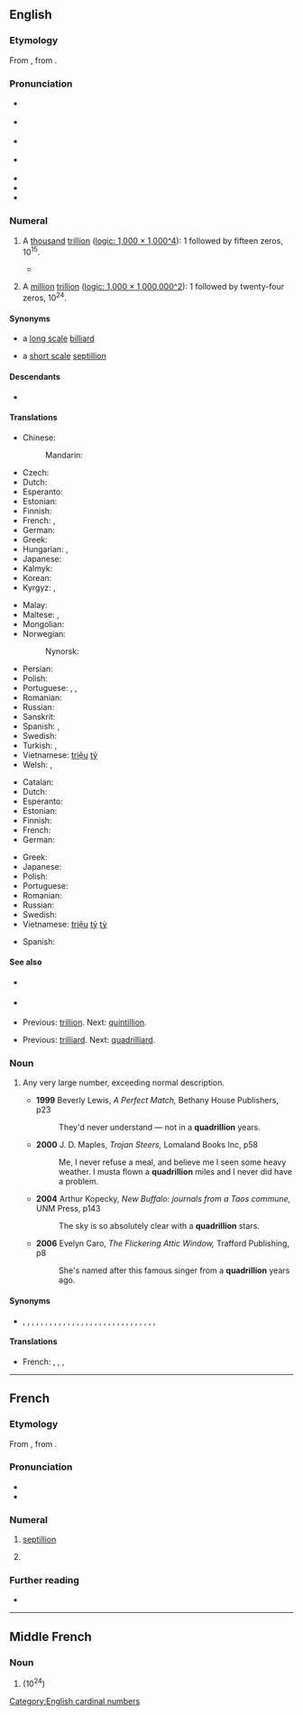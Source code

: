 {{also|Quadrillion}}
==English==
{{wikipedia|long and short scales}}

===Etymology===
From {{uder|en|fr|quadrillion}}, from {{confix|en|quadri|gloss1=four|illion}}.

===Pronunciation===
* {{a|US}} {{IPA|en|/kwɑˈdɹɪl.i.ən/|/kwɑˈdɹɪl.jən/}}
* {{a|AU|Scotland}} {{IPA|en|/kwɔˈdɹɪl.jən/}}
* {{a|NZ}} {{IPA|en|/kwɔˈdɹɘl.jɘn/}}
* {{a|UK|Ireland|South Africa}} {{IPA|en|/kwɒˈdɹɪl.jən/|/kwɒˈdʒɹɪl.jən/}} {{qualifier|the latter may be non-standard}}
* {{audio|en|en-us-quadrillion.ogg|Audio (US)}}
* {{audio|en|en-au-quadrillion.ogg|Audio (AU)}}
* {{rhymes|en|ɪljən|s=3}}

===Numeral===
{{head|en|numeral|plural|quadrillions}}

# {{lb|en|US|modern British and Australian|[[w:Long and short scales|short scale]]}} A [[thousand]] [[trillion]] ([https://en.wikipedia.org/wiki/Long_and_short_scales#Comparison logic: 1,000 × 1,000^4]): 1 followed by fifteen zeros, 10<sup>15</sup>.
#* {{quote-journal|1=en|date=19 Sept 2022|journal=Proceedings of the National Academy of Sciences of the United States of America|author=Schultheiss et al.|title=The abundance, biomass, and distribution of ants on Earth|page=1|column=2|text=Integrating data from all continents and major biomes, we conservatively estimate 20 × 1015 (20 '''quadrillion''') ants on Earth, with a total biomass of 12 megatons of dry carbon.}}
# {{lb|en|dated|UK|Australia|[[w:Long and short scales|long scale]]}} A [[million]] [[trillion]] ([https://en.wikipedia.org/wiki/Long_and_short_scales#Comparison logic: 1,000 × 1,000,000^2]): 1 followed by twenty-four zeros, 10<sup>24</sup>.

====Synonyms====
* {{sense|10<sup>15</sup>}} a [[w:Long and short scales|long scale]] [[billiard]]
* {{sense|10<sup>24</sup>}} a [[w:Long and short scales|short scale]] [[septillion]]

====Descendants====
* {{desc|bor=1|cy|cwadriliwn}}

====Translations====
{{trans-top-also|a thousand trillion (1,000,000,000,000,000); a billiard}}
* Chinese:
*: Mandarin: {{t|cmn|千万亿|}}
* Czech: {{t+|cs|biliarda|f}}
* Dutch: {{t+|nl|biljard}}
* Esperanto: {{t+|eo|biliardo}}
* Estonian: {{t|et|biljard}}
* Finnish: {{t+|fi|biljardi}}
* French: {{t+|fr|billiard|m}}, {{t+|fr|million de milliards|m}}
* German: {{t+|de|Billiarde}}
* Greek: {{t|el|τετρακισεκατομμύριο|n}}
* Hungarian: {{t|hu|billiárd}}, {{t|hu|ezerbillió}}
* Japanese: {{t|ja|千兆|tr=senchō}}
* Kalmyk: {{t|xal|тунмл}}
* Korean: {{t+|ko|천조}}
* Kyrgyz: {{t|ky|санчоо}}, {{t|ky|тунмал}}
{{trans-mid}}
* Malay: {{t|ms|kuadrilion}}
* Maltese: {{t|mt|kwadriljun}}, {{t|mt|biljard|m}}
* Mongolian: {{t+|mn|тунамал}}
* Norwegian:
*: Nynorsk: {{t|nn|biljard|m}}
* Persian: {{t|fa|کوادریلیون|tr=kuâdrilion}}
* Polish: {{t+|pl|biliard|m}}
* Portuguese: {{t+|pt|quatrilhão|m}}, {{t+|pt|quatrilião|m}}, {{t+|pt|quadrilhão|m}}
* Romanian: {{t+|ro|biliard|n}}
* Russian: {{t+|ru|квадриллио́н|m}}
* Sanskrit: {{t+|sa|अन्त्य}}
* Spanish: {{t+|es|cuatrillón}}, {{t|es|mil billones}}
* Swedish: {{t+|sv|biljard|c}}
* Turkish: {{t+|tr|katrilyon}}, {{t+|tr|bilyar}}
* Vietnamese: [[triệu]] [[tỷ]]
* Welsh: {{t|cy|mil biliwn}}, {{t|cy|cwadriliwn}}
{{trans-bottom}}

{{trans-top-also|a million trillion, 10<sup>24</sup>|septillion|id=10^24}}
* Catalan: {{t+|ca|quadrilió}}
* Dutch: {{t+|nl|quadriljoen}}
* Esperanto: {{t|eo|kvariliono}}
* Estonian: {{t|et|septiljon}}
* Finnish: {{t+|fi|kvadriljoona}}
* French: {{t+|fr|quadrillion|m}}
* German: {{t+|de|Quadrillion|f}}
{{trans-mid}}
* Greek: {{t|el|[[επτάκις]] [[εκατομμύριο]]|n}}
* Japanese: {{t|ja|一秭|tr=isshi}}
* Polish: {{t+|pl|kwadrylion|m}}
* Portuguese: {{t+|pt|quatrilhão|m}}
* Romanian: {{t+|ro|cvadrilion|n}}
* Russian: {{t+|ru|септиллио́н|m}}
* Swedish: {{t+|sv|kvadriljon|c}}
* Vietnamese: [[triệu]] [[tỷ]] [[tỷ]]
{{trans-bottom}}

{{checktrans-top}}
{{trans-mid}}
* Spanish: {{t+check|es|cuatrillón}}
{{trans-bottom}}

====See also====
* {{sense|10<sup>15</sup>}} {{l|en|peta-}}
* {{sense|10<sup>24</sup>}} {{l|en|yotta-}}
* {{sense|10<sup>15</sup>}} Previous: [[trillion]]. Next: [[quintillion]].
* {{sense|10<sup>24</sup>}} Previous: [[trilliard]]. Next: [[quadrilliard]].

===Noun===
{{en-noun}}

# {{lb|en|figuratively|slang|hyperbole}} Any very large number, exceeding normal description.
#* '''1999''' Beverly Lewis, ''A Perfect Match,'' Bethany House Publishers, p23
#*: They'd never understand — not in a '''quadrillion''' years.
#* '''2000''' J. D. Maples, ''Trojan Steers,'' Lomaland Books Inc, p58
#*: Me, I never refuse a meal, and believe me I seen some heavy weather. I musta flown a '''quadrillion''' miles and I never did have a problem.
#* '''2004''' Arthur Kopecky, ''New Buffalo: journals from a Taos commune,'' UNM Press, p143
#*: The sky is so absolutely clear with a '''quadrillion''' stars.
#* '''2006''' Evelyn Caro, ''The Flickering Attic Window,'' Trafford Publishing, p8
#*: She's named after this famous singer from a '''quadrillion''' years ago.

====Synonyms====
* {{sense|any very large number}} {{l|en|bajillion}}, {{l|en|bazillion}}, {{l|en|billion}}, {{l|en|dillion}}, {{l|en|fantillion}}, {{l|en|gadzillion}}, {{l|en|gagillion}}, {{l|en|gajillion}}, {{l|en|gazillion}}, {{l|en|godzillion}}, {{l|en|googillion}}, {{l|en|grillion}}, {{l|en|hojillion}}, {{l|en|hundred and one}}, {{l|en|jillion}}, {{l|en|kabillion}}, {{l|en|kajillion}}, {{l|en|katrillion}}, {{l|en|killion}}, {{l|en|kazillion}}, {{l|en|million}}, {{l|en|million and one}}, {{l|en|quintillion}}, {{l|en|robillion}}, {{l|en|skillion}}, {{l|en|squidillion}}, {{l|en|squillion}}, {{l|en|thousand and one}}, {{l|en|trillion}}, {{l|en|umptillion}}, {{l|en|zillion}}

====Translations====
{{trans-top|any very large number}}
* French: {{t+|fr|milliard|m}}, {{t+|fr|milliards|m-p}}, {{t+|fr|million|m}}, {{t+|fr|millions|m-p}}
{{trans-mid}}
{{trans-bottom}}

[[Category:English cardinal numbers]]

----

==French==
{{number box|fr}}

===Etymology===
From {{inh|fr|frm|quadrillion}}, from {{af|fr|quadri-|t1=four|-illion}}.

===Pronunciation===
* {{fr-IPA|qwadrilion|quadrilion}}
* {{audio|fr|LL-Q150 (fra)-Lepticed7-quadrillion.wav|Audio}}

===Numeral===
{{fr-card-noun|m}}

# [[septillion]] {{gl|10<sup>24</sup>}}
# {{lb|fr|dated}} {{l|en|quadrillion}} {{gl|10<sup>15</sup>}}

===Further reading===
* {{R:TLFi}}

----

==Middle French==

===Noun===
{{frm-noun|m}}

# {{l|en|quadrillion}} (10<sup>24</sup>)